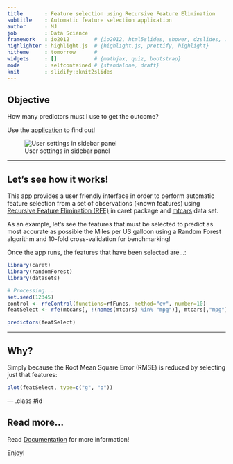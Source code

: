 ---
title       : Feature selection using Recursive Feature Elimination
subtitle    : Automatic feature selection application
author      : MJ
job         : Data Science
framework   : io2012        # {io2012, html5slides, shower, dzslides, ...}
highlighter : highlight.js  # {highlight.js, prettify, highlight}
hitheme     : tomorrow      # 
widgets     : []            # {mathjax, quiz, bootstrap}
mode        : selfcontained # {standalone, draft}
knit        : slidify::knit2slides
---

<!-- Limit image width and height -->
<style type='text/css'>
img {
    max-height: 560px;
    max-width: 964px;
}
</style>

<!-- Center image on slide -->
<script src="http://ajax.aspnetcdn.com/ajax/jQuery/jquery-1.7.min.js"></script>
<script type='text/javascript'>
$(function() {
    $("p:has(img)").addClass('centered');
});
</script>

## Objective


How many predictors must I use to get the outcome?

Use the [application](https://minimalia.shinyapps.io/featSelectionRFE/) to find out!

![User settings in sidebar panel](figures/sidebarpanel.png)

---

## Let's see how it works!

This app provides a user friendly interface in order to perform automatic feature selection from a set of observations (known features) using [Recursive Feature Elimination (RFE)](http://topepo.github.io/caret/rfe.html) in caret package and [mtcars](https://stat.ethz.ch/R-manual/R-devel/library/datasets/html/mtcars.html) data set.

As an example, let's see the features that must be selected to predict as most accurate as possible the Miles per US galloon using a Random Forest algorithm and 10-fold cross-validation for benchmarking!

Once the app runs, the features that have been selected are...:

```{r, include=FALSE}
library(caret)
library(randomForest)
library(datasets)

# Processing...
set.seed(12345)
control <- rfeControl(functions=rfFuncs, method="cv", number=10)        
featSelect <- rfe(mtcars[, !(names(mtcars) %in% "mpg")], mtcars[,"mpg"], sizes=1:10,rfeControl=control)
```

```{r}
predictors(featSelect)
```

--- 

## Why?

Simply because the Root Mean Square Error (RMSE) is reduced by selecting just that features:

```{r, echo=FALSE}
plot(featSelect, type=c("g", "o"))
```

--- .class #id 

## Read more...

Read [Documentation](https://minimalia.shinyapps.io/featSelectionRFE/) for more information!



Enjoy!